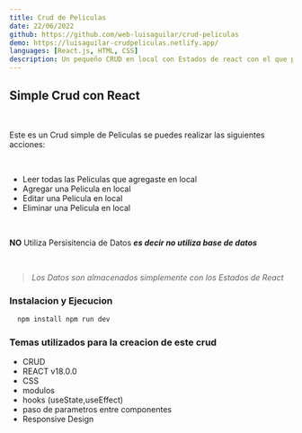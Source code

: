 ---
title: Crud de Peliculas
date: 22/06/2022
github: https://github.com/web-luisaguilar/crud-peliculas
demo: https://luisaguilar-crudpeliculas.netlify.app/
languages: [React.js, HTML, CSS]
description: Un pequeño CRUD en local con Estados de react con el que puedes Agregar, Ver, Editar y Eliminar las peliculas que agreges al crud
---

## Simple Crud con React

<br />

Este es un Crud simple de Peliculas se puedes realizar las siguientes acciones:

<br />

- Leer todas las Peliculas que agregaste en local
- Agregar una Pelicula en local
- Editar una Pelicula en local
- Eliminar una Pelicula en local

<br />

**NO** Utiliza Persisitencia de Datos _**es decir no utiliza base de datos**_

<br />

> _Los Datos son almacenados simplemente con los Estados de React_

### Instalacion y Ejecucion

```js
  npm install npm run dev
```

### Temas utilizados para la creacion de este crud

- CRUD
- REACT v18.0.0
- CSS
- modulos
- hooks (useState,useEffect)
- paso de parametros entre componentes
- Responsive Design
